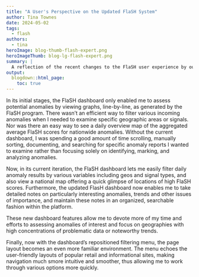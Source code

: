 ```yaml
---
title: "A User's Perspective on the Updated FlaSH System"
author: Tina Townes
date: 2024-05-02
tags:
  - flash
authors:
  - tina
heroImage: blog-thumb-flash-expert.png
heroImageThumb: blog-lg-flash-expert.png
summary: | 
  A reflection of the recent changes to the FlaSH user experience by our quality assurance expert, Tina Townes. 
output:
  blogdown::html_page:
    toc: true
---
```


In its initial stages, the FlaSH dashboard only enabled me to assess potential anomalies by viewing graphs, line-by-line, as generated by the FlaSH program. There wasn’t an efficient way to filter various incoming anomalies when I needed to examine specific geographic areas or signals. Nor was there an easy way to see a daily overview map of the aggregated average FlaSH scores for nationwide anomalies. Without the current dashboard, I was spending a good amount of time scrolling, manually sorting, documenting, and searching for specific anomaly reports I wanted to examine rather than focusing solely on identifying, marking, and analyzing anomalies.

Now, in its current iteration, the FlaSH dashboard lets me easily filter daily anomaly results by various variables including geos and signal types, and also view a national map offering a quick glimpse of locations of high FlaSH scores. Furthermore, the updated FlasH dashboard now enables me to take detailed notes on particularly interesting anomalies, trends and other issues of importance, and maintain these notes in an organized, searchable fashion within the platform. 

These new dashboard features allow me to devote more of my time and efforts to assessing anomalies of interest and focus on geographies with high concentrations of problematic data or noteworthy trends.

Finally, now with the dashboard's repositioned filtering menu, the page layout becomes an even more familiar environment. The menu echoes the user-friendly layouts of popular retail and informational sites, making navigation much smore intuitive and smoother, thus allowing me to work through various options more quickly. 
